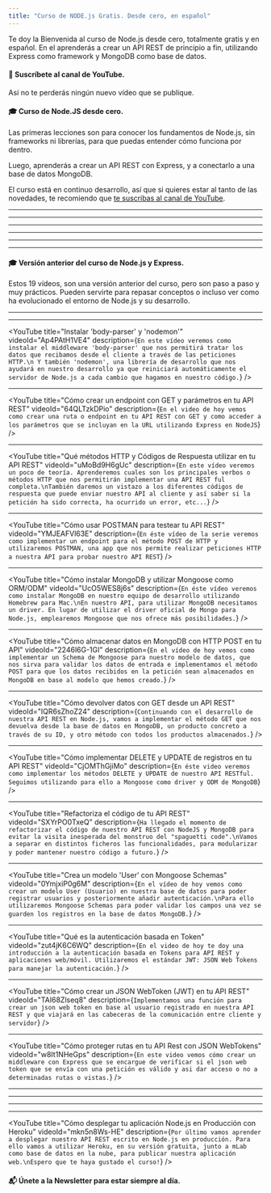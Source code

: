 ```yaml
---
title: "Curso de NODE.js Gratis. Desde cero, en español"
---
```


Te doy la Bienvenida al curso de Node.js desde cero, totalmente gratis y en español.
En el aprenderás a crear un API REST de principio a fin, utilizando Express como framework
y MongoDB como base de datos.

#### 🎥 Suscríbete al canal de YouTube.

Así no te perderás ningún nuevo vídeo que se publique.

<YouTubeBtn channelId="UCJgGc8pQO1lv04VXrBxA_Hg" />


#### 🎓 Curso de Node.JS desde cero.

Las primeras lecciones son para conocer los fundamentos de Node.js, sin frameworks
ni librerías, para que puedas entender cómo funciona por dentro.

Luego, aprenderás a crear un API REST con Express, y a conectarlo a una base de datos
MongoDB.

El curso está en continuo desarrollo, así que si quieres estar al tanto de las novedades,
te recomiendo que [te suscribas al canal de YouTube](https://www.youtube.com/channel/UCJgGc8pQO1lv04VXrBxA_Hg?sub_confirmation=1).

<YouTube
  videoId="zBdojhZ2_Qg"
  title="PRIMEROS PASOS en NODE.js"
  description="Aprende a trabajar con Node.js desde cero en este dónde vemos paso a paso los fundamentos básicos de Node.js, el entorno de ejecución de JavaScript fuera del navegador con el que podemos crear herramientas de línea de comandos, servidores web y APIs REST."
/>

---

<YouTube
  videoId="VqfpN5D-zt4"
  title="7 EJERCICIOS para aprender NODE.js DESDE CERO "
  description="El módulo HTTP de node.js es básico para el desarrollo de tus futuras aplicaciones web y servidores. Aprende aquí su funcionamiento desde cero."
/>

---

<YouTube
  videoId="qFmwRriNJWs"
  title="Buenas prácticas desarrollando un API REST con Node.js y Express"
  description="Guía de buenas prácticas a seguir a la hora de desarrollar un API REST en JavaScript con Node.js y Express."
/>

---

<YouTube
  videoId="1LkmqA2BCxA"
  title="Cómo crear un CRUD ( Arquitectura Limpia ) con NODE.JS y Express"
  description="Aprende como implementar los métodos de Create, Read, Update y Delete de tus recursos para tener un API REST completo.
Este es el segundo video de la guía de buenas prácticas en la creación y desarrollo de API REST con Node.js y Express"
/>

---

<YouTube
  videoId="42W9WrmfKbI"
  title="APRENDE a MANEJAR ERRORES y Códigos de ESTADO HTTP "
  description="Aprende a utilizar correctamente los códigos de estado HTTP para tus respuestas y peticiones en un API REST en Node.js con JavaScript y Express."
/>

---

<YouTube
  videoId="rdreCLS-nJs"
  title="Añade CACHÉ y FILTROS a tu API REST"
  description="Continuamos con el curso de Node.js, desarrollando un API REST desde cero con JavaScript y Express. En esta sesión vemos como implementar filtrado de recursos y cacheado de respuestas."
/>

---

<YouTube videoId="RayDPBYou4I" title="DOCUMENTA tu API REST con SWAGGER" description="Swagger es una herramienta que te permite documentar los endpoints de tu API REST. Es agnóstica al lenguaje, en este vídeo vemos como utilizarla con Node.js y generar toda una aplicación dónde podemos ver nuestras rutas, con ejemplos de respuestas y probarlas." />


#### 🎓 Versión anterior del curso de Node.js y Express.

Estos 19 vídeos, son una versión anterior del curso, pero son paso a paso
y muy prácticos. Pueden servirte para repasar conceptos o incluso ver
como ha evolucionado el entorno de Node.js y su desarrollo.

<YouTube
  title="Cómo instalar Node.js en tu equipo"
  videoId="JwZKcm3zWcA"
  description="En este primer video veremos como instalar Node.js en tu equipo para iniciar el desarrollo de un API REST con JavaScript (ES2015) en el servidor y MongoDB como base de datos.
"
/>

---

<YouTube
  title="Instalar Express y primer 'Hola Mundo' con Node.js"
  videoId="YxqwT_qEcYQ"
  description="En éste segundo video veremos como iniciar nuestro proyecto de API REST con el comando 'npm init' e instalaremos el framework Express que nos ayudará con el manejo de rutas en el servidor.
Para terminar haremos un 'Hola Mundo' para verificar que tenemos todo instalado correctamente."
/>

---

<YouTube
  title="Instalar 'body-parser' y 'nodemon'"
  videoId="Ap4PAtH1VE4"
  description={`En este vídeo veremos como instalar el middleware 'body-parser' que nos permitirá tratar los datos que recibamos desde el cliente a través de las peticiones HTTP.\n
Y también 'nodemon', una librería de desarrollo que nos ayudará en nuestro desarrollo ya que reiniciará automáticamente el servidor de Node.js a cada cambio que hagamos en nuestro código.`}
/>

---

<YouTube
  title="Cómo crear un endpoint con GET y parámetros en tu API REST"
  videoId="64QLTzkDPio"
  description={`En el video de hoy vemos como crear una ruta o endpoint en tu API REST con GET y como acceder a los parámetros que se incluyan en la URL utilizando Express en NodeJS`}
/>

---

<YouTube
  title="Qué métodos HTTP y Códigos de Respuesta utilizar en tu API REST"
  videoId="uMoBd9H6gUc"
  description={`En este vídeo veremos un poco de teoría. Aprenderemos cuales son los principales verbos o métodos HTTP que nos permitirán implementar una API REST ful completa.\nTambién daremos un vistazo a los diferentes códigos de respuesta que puede enviar nuestro API al cliente y así saber si la petición ha sido correcta, ha ocurrido un error, etc...`}
/>

---

<YouTube
  title="Cómo usar POSTMAN para testear tu API REST"
  videoId="YMJEAFVl63E"
  description={`En éste vídeo de la serie veremos como implementar un endpoint para el método POST de HTTP y utilizaremos POSTMAN, una app que nos permite realizar peticiones HTTP a nuestra API para probar nuestro API REST`}
/>

---

<YouTube
  title="Cómo instalar MongoDB y utilizar Mongoose como ORM/ODM"
  videoId="UcO5WES8j6s"
  description={`En éste vídeo veremos como instalar MongoDB en nuestro equipo de desarrollo utilizando Homebrew para Mac.\nEn nuestro API, para utilizar MongoDB necesitamos un driver. En lugar de utilizar el driver oficial de Mongo para Node.js, emplearemos Mongoose que nos ofrece más posibilidades.`}
/>

---

<YouTube
  title="Cómo almacenar datos en MongoDB con HTTP POST en tu API"
  videoId="2246l6G-1GI"
  description={`En el vídeo de hoy vemos como implementar un Schema de Mongoose para nuestro modelo de datos, que nos sirva para validar los datos de entrada e implementamos el método POST para que los datos recibidos en la petición sean almacenados en MongoDB en base al modelo que hemos creado.`}
/>

---

<YouTube
  title="Cómo devolver datos con GET desde un API REST"
  videoId="IQR6sZhoZ24"
  description={`Continuando con el desarrollo de nuestra API REST en Node.js, vamos a implementar el método GET que nos devuelva desde la base de datos en MongoDB, un producto concreto a través de su ID, y otro método con todos los productos almacenados.`}
/>

---

<YouTube
  title="Cómo implementar DELETE y UPDATE de registros en tu API REST"
  videoId="CjOMThGjiMo"
  description={`En éste video veremos como implementar los métodos DELETE y UPDATE de nuestro API RESTful. Seguimos utilizando para ello a Mongoose como driver y ODM de MongoDB`}
/>

---

<YouTube
  title="Refactoriza el código de tu API REST"
  videoId="SXYrPO0TxeQ"
  description={`Ha llegado el momento de refactorizar el código de nuestro API REST con NodeJS y MongoDB para evitar la visita inesperada del monstruo del "spaguetti code".\nVamos a separar en distintos ficheros las funcionalidades, para modularizar y poder mantener nuestro código a futuro.`}
/>

---

<YouTube
  title="Crea un modelo 'User' con Mongoose Schemas"
  videoId="0YmjxiP0g6M"
  description={`En el vídeo de hoy vemos como crear un modelo User (Usuario) en nuestra base de datos para poder registrar usuarios y posteriormente añadir autenticación.\nPara ello utilizaremos Mongoose Schemas para poder validar los campos una vez se guarden los registros en la base de datos MongoDB.`}
/>

---

<YouTube
  title="Qué es la autenticación basada en Token"
  videoId="zut4jK6C6WQ"
  description={`En el video de hoy te doy una introducción a la autenticación basada en Tokens para API REST y aplicaciones web/móvil. Utilizaremos el estándar JWT: JSON Web Tokens para manejar la autenticación.`}
/>

---

<YouTube
  title="Cómo crear un JSON WebToken (JWT) en tu API REST"
  videoId="TAI68Zlseq8"
  description={`Implementamos una función para crear un json web token en base al usuario registrado en nuestra API REST y que viajará en las cabeceras de la comunicación entre cliente y servidor`}
/>

---

<YouTube
  title="Cómo proteger rutas en tu API Rest con JSON WebTokens"
  videoId="w8It1NHeGps"
  description={`En este video vemos cómo crear un middleware con Express que se encargue de verificar si el json web token que se envía con una petición es válido y asi dar acceso o no a determinadas rutas o vistas.`}
/>

---

<YouTube
  title="Login y registro de usuarios con Token en tu API REST"
  videoId="4WYpsgQyxRw"
  description="En este video vemos cómo crear un middleware con Express que se encargue de verificar si el json web token que se envía con una petición es válido y asi dar acceso o no a determinadas rutas o vistas."
/>

---

<YouTube
  title="Cómo testear JSON WebTokens con POSTMAN"
  videoId="1J8vo9KD0XY"
  description="En este vídeo aprenderemos a testear endpoints protegidos de nuestro API REST, utilizando JWT (JSON Web Tokens) y cabeceras de autorización. Para ello emplearemos POSTMAN como herramienta para realizar peticiones con autorización."
/>

---

<YouTube
  title="Cómo renderizar vistas en Node.js"
  videoId="I03_z5DBgp4"
  description="Aprende como renderizar vistas en Node.js utilizando Handlebars como sistema de plantillas. De esta manera implementamos Server-Rendering en Node.js"
/>

---

<YouTube
  title="Cómo desplegar tu aplicación Node.js en Producción con Heroku"
  videoId="mkn5n8Ws-HE"
  description={`Por último vamos aprender a desplegar nuestro API REST escrito en Node.js en producción. Para ello vamos a utilizar Heroku, en su versión gratuita, junto a mLab como base de datos en la nube, para publicar nuestra aplicación web.\nEspero que te haya gustado el curso!`}
/>

#### 📬 Únete a la Newsletter para estar siempre al día.

<NewsletterForm size="landing" />

